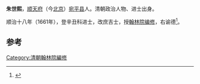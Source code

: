 '''朱世熙'''，[[顺天府|顺天府]]（今[[北京|北京]]）[[宛平县|宛平县]]人。清朝政治人物、进士出身。

顺治十八年（1661年），登辛丑科进士，改庶吉士，授[[翰林院|翰林院]][[编修|编修]]，右谕德<ref>{{cite news|author=陈泽希|title=清代北京汉人进士考|url=http://szb.bjedu.cn/jysh/2010-10-15/879.html|accessdate=2013-08-22|newspaper=京教纵横|deadurl=yes|archiveurl=https://web.archive.org/web/20130921053444/http://szb.bjedu.cn/jysh/2010-10-15/879.html|archivedate=2013-09-21}}</ref>。

==参考==
{{reflist}}
{{清朝人物小作品}}
{{順治十八年辛丑科殿試金榜}}
[[Category:清朝翰林院編修|Category:清朝翰林院編修]]